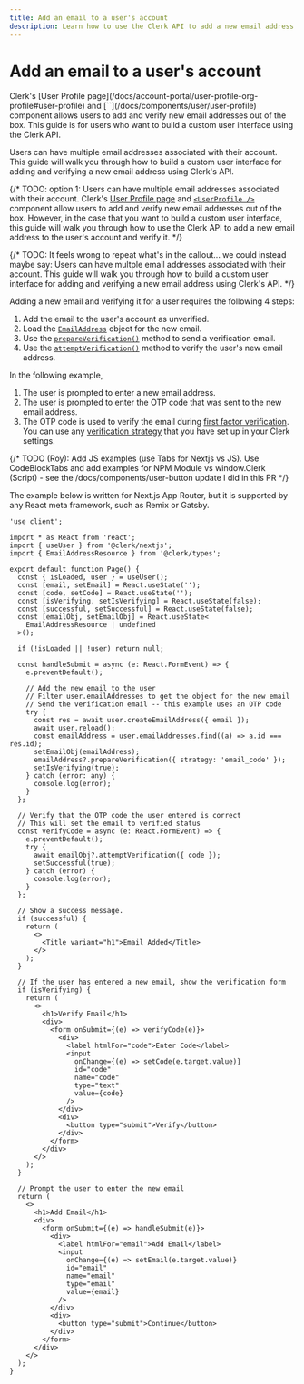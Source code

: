 ```yaml
---
title: Add an email to a user's account
description: Learn how to use the Clerk API to add a new email address to the user's account and verify it.
---
```


# Add an email to a user's account

<Callout type="danger">
  Clerk's [User Profile page](/docs/account-portal/user-profile-org-profile#user-profile) and [`<UserProfile />`](/docs/components/user/user-profile) component allows users to add and verify new email addresses out of the box. This guide is for users who want to build a custom user interface using the Clerk API. 
</Callout>

Users can have multiple email addresses associated with their account. This guide will walk you through how to build a custom user interface for adding and verifying a new email address using Clerk's API. 

{/* TODO: option 1:
Users can have multiple email addresses associated with their account. Clerk's [User Profile page](/docs/account-portal/user-profile-org-profile#user-profile) and [`<UserProfile />`](/docs/components/user/user-profile) component allow users to add and verify new email addresses out of the box. However, in the case that you want to build a custom user interface, this guide will walk you through how to use the Clerk API to add a new email address to the user's account and verify it. */}

{/* TODO: It feels wrong to repeat what's in the callout... we could instead maybe say:
Users can have multple email addresses associated with their account. This guide will walk you through how to build a custom user interface for adding and verifying a new email address using Clerk's API. 
*/}

Adding a new email and verifying it for a user requires the following 4 steps:
1. Add the email to the user's account as unverified.
2. Load the [`EmailAddress`](/docs/references/javascript/email-address/email-address) object for the new email.
3. Use the [`prepareVerification()`](/docs/references/javascript/email-address/verification#prepare-verification) method to send a verification email.
4. Use the [`attemptVerification()`](/docs/references/javascript/email-address/verification#attempt-verification) method to verify the user's new email address.

In the following example, 
1. The user is prompted to enter a new email address.
2. The user is prompted to enter the OTP code that was sent to the new email address. 
3. The OTP code is used to verify the email during [first factor verification](https://clerk.com/docs/custom-flows/overview#factor-one-verification). You can use any [verification strategy]() that you have set up in your Clerk settings.

{/* TODO (Roy): Add JS examples (use Tabs for Nextjs vs JS). Use CodeBlockTabs and add examples for  NPM Module vs window.Clerk (Script) - see the /docs/components/user-button update I did in this PR */}

The example below is written for Next.js App Router, but it is supported by any React meta framework, such as Remix or Gatsby. 

```tsx filename="app/add-email/page.tsx"
'use client';

import * as React from 'react';
import { useUser } from '@clerk/nextjs';
import { EmailAddressResource } from '@clerk/types';

export default function Page() {
  const { isLoaded, user } = useUser();
  const [email, setEmail] = React.useState('');
  const [code, setCode] = React.useState('');
  const [isVerifying, setIsVerifying] = React.useState(false);
  const [successful, setSuccessful] = React.useState(false);
  const [emailObj, setEmailObj] = React.useState<
    EmailAddressResource | undefined
  >();

  if (!isLoaded || !user) return null;

  const handleSubmit = async (e: React.FormEvent) => {
    e.preventDefault();

    // Add the new email to the user
    // Filter user.emailAddresses to get the object for the new email
    // Send the verification email -- this example uses an OTP code
    try {
      const res = await user.createEmailAddress({ email });
      await user.reload();
      const emailAddress = user.emailAddresses.find((a) => a.id === res.id);
      setEmailObj(emailAddress);
      emailAddress?.prepareVerification({ strategy: 'email_code' });
      setIsVerifying(true);
    } catch (error: any) {
      console.log(error);
    }
  };

  // Verify that the OTP code the user entered is correct
  // This will set the email to verified status
  const verifyCode = async (e: React.FormEvent) => {
    e.preventDefault();
    try {
      await emailObj?.attemptVerification({ code });
      setSuccessful(true);
    } catch (error) {
      console.log(error);
    }
  };

  // Show a success message.
  if (successful) {
    return (
      <>
        <Title variant="h1">Email Added</Title>
      </>
    );
  }

  // If the user has entered a new email, show the verification form
  if (isVerifying) {
    return (
      <>
        <h1>Verify Email</h1>
        <div>
          <form onSubmit={(e) => verifyCode(e)}>
            <div>
              <label htmlFor="code">Enter Code</label>
              <input
                onChange={(e) => setCode(e.target.value)}
                id="code"
                name="code"
                type="text"
                value={code}
              />
            </div>
            <div>
              <button type="submit">Verify</button>
            </div>
          </form>
        </div>
      </>
    );
  }

  // Prompt the user to enter the new email
  return (
    <>
      <h1>Add Email</h1>
      <div>
        <form onSubmit={(e) => handleSubmit(e)}>
          <div>
            <label htmlFor="email">Add Email</label>
            <input
              onChange={(e) => setEmail(e.target.value)}
              id="email"
              name="email"
              type="email"
              value={email}
            />
          </div>
          <div>
            <button type="submit">Continue</button>
          </div>
        </form>
      </div>
    </>
  );
}
```
